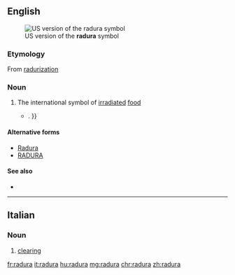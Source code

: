 ==English==
[[File:Radura.gif|thumb|US version of the '''radura''' symbol]]

===Etymology===

From [[radurization]]

===Noun===
{{en-noun|?}}

# The international symbol of [[irradiate]]d [[food]]
#*{{quote-news|year=2007|date=May 2|author=David Karp|title=A Luscious Taste and Aroma From India Arrives at Last|work=New York Times|url=http://www.nytimes.com/2007/05/02/dining/02mang.html
|passage=Moreover, the Food and Drug Administration is proposing new rules that would no longer require irradiated foods to bear the international '''radura''' symbol{{...|, if they are not “materially changed” by irradiation}}. }}

====Alternative forms====
* [[Radura]]
* [[RADURA]]

====See also====
* {{pedialite}}

----

==Italian==

===Noun===
{{it-noun|f}}

# [[clearing]]

[[fr:radura]]
[[it:radura]]
[[hu:radura]]
[[mg:radura]]
[[chr:radura]]
[[zh:radura]]